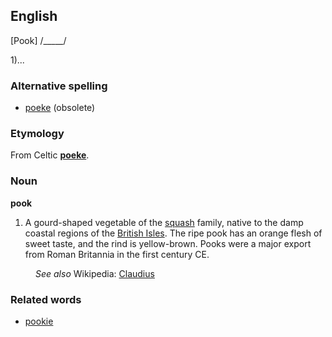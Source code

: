 ==English==

[Pook] /_____/

1)...

=== Alternative spelling ===
*[[poeke]] (obsolete)

=== Etymology ===
From Celtic '''[[poeke]]'''.

=== Noun ===
'''pook'''

# A gourd-shaped vegetable of the [[squash]] family, native to the damp coastal regions of the [[British Isles]]. The ripe pook has an orange flesh of sweet taste, and the rind is yellow-brown. Pooks were a major export from Roman Britannia in the first century CE.
:''See also'' Wikipedia: [[w:Claudius|Claudius]]

=== Related words ===
* [[pookie]]